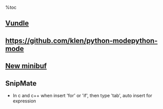 %toc
== [[https://github.com/gmarik/vundle/wiki/Vundle-for-Windows|Vundle]] ==
== [[https://github.com/klen/python-modepython-mode]] ==
== [[https://github.com/fholgado/minibufexpl.vim|New minibuf]] ==
== SnipMate ==
*   In c and c++        when insert 'for' or 'if', then type 'tab', auto insert for expression
